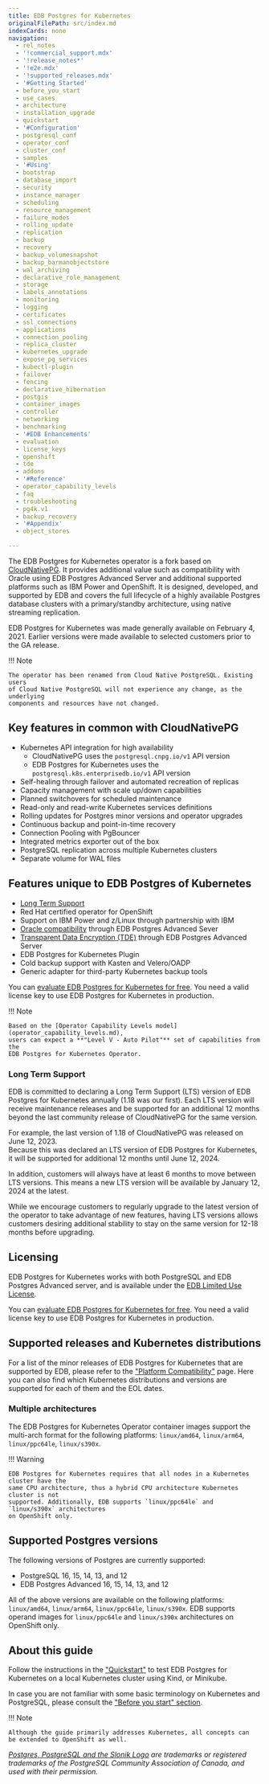 ```yaml
---
title: EDB Postgres for Kubernetes
originalFilePath: src/index.md
indexCards: none
navigation:
  - rel_notes
  - '!commercial_support.mdx'
  - '!release_notes*'
  - '!e2e.mdx'
  - '!supported_releases.mdx'
  - '#Getting Started'
  - before_you_start
  - use_cases
  - architecture
  - installation_upgrade
  - quickstart
  - '#Configuration'
  - postgresql_conf
  - operator_conf
  - cluster_conf
  - samples
  - '#Using'
  - bootstrap
  - database_import
  - security
  - instance_manager
  - scheduling
  - resource_management
  - failure_modes
  - rolling_update
  - replication
  - backup
  - recovery
  - backup_volumesnapshot
  - backup_barmanobjectstore
  - wal_archiving
  - declarative_role_management
  - storage
  - labels_annotations
  - monitoring
  - logging
  - certificates
  - ssl_connections
  - applications
  - connection_pooling
  - replica_cluster
  - kubernetes_upgrade
  - expose_pg_services
  - kubectl-plugin
  - failover
  - fencing
  - declarative_hibernation
  - postgis
  - container_images
  - controller
  - networking
  - benchmarking
  - '#EDB Enhancements'
  - evaluation
  - license_keys
  - openshift
  - tde
  - addons
  - '#Reference'
  - operator_capability_levels
  - faq
  - troubleshooting
  - pg4k.v1
  - backup_recovery
  - '#Appendix'
  - object_stores

---
```


The EDB Postgres for Kubernetes operator is a fork based on [CloudNativePG](https://cloudnative-pg.io).
It provides additional value such as compatibility with Oracle using EDB
Postgres Advanced Server and additional supported platforms such as IBM Power
and OpenShift. It is designed, developed, and supported by EDB and covers the
full lifecycle of a highly available Postgres database clusters with a
primary/standby architecture, using native streaming replication.

EDB Postgres for Kubernetes was made generally available on February 4, 2021. Earlier versions were made available to selected customers prior to the GA release. 

!!! Note

    The operator has been renamed from Cloud Native PostgreSQL. Existing users
    of Cloud Native PostgreSQL will not experience any change, as the underlying
    components and resources have not changed.

## Key features in common with CloudNativePG

-   Kubernetes API integration for high availability
    -   CloudNativePG uses the `postgresql.cnpg.io/v1` API version
    -   EDB Postgres for Kubernetes uses the `postgresql.k8s.enterprisedb.io/v1` API version
-   Self-healing through failover and automated recreation of replicas
-   Capacity management with scale up/down capabilities
-   Planned switchovers for scheduled maintenance
-   Read-only and read-write Kubernetes services definitions
-   Rolling updates for Postgres minor versions and operator upgrades
-   Continuous backup and point-in-time recovery
-   Connection Pooling with PgBouncer
-   Integrated metrics exporter out of the box
-   PostgreSQL replication across multiple Kubernetes clusters
-   Separate volume for WAL files

## Features unique to EDB Postgres of Kubernetes

-   [Long Term Support](#long-term-support)
-   Red Hat certified operator for OpenShift
-   Support on IBM Power and z/Linux through partnership with IBM
-   [Oracle compatibility](https://www.enterprisedb.com/docs/epas/latest/fundamentals/epas_fundamentals/epas_compat_ora_dev_guide/) through EDB Postgres Advanced Sever
-   [Transparent Data Encryption (TDE)](https://www.enterprisedb.com/docs/tde/latest/) through EDB Postgres Advanced Server
-   EDB Postgres for Kubernetes Plugin
-   Cold backup support with Kasten and Velero/OADP
-   Generic adapter for third-party Kubernetes backup tools

You can [evaluate EDB Postgres for Kubernetes for free](evaluation.md).
You need a valid license key to use EDB Postgres for Kubernetes in production.

!!! Note

    Based on the [Operator Capability Levels model](operator_capability_levels.md),
    users can expect a **"Level V - Auto Pilot"** set of capabilities from the
    EDB Postgres for Kubernetes Operator.

### Long Term Support

EDB is committed to declaring a Long Term Support (LTS) version of EDB 
Postgres for Kubernetes annually (1.18 was our first). Each LTS version will 
receive maintenance releases and be supported for an additional 12 months beyond 
the last community release of CloudNativePG for the same version. 

For example, the last version of 1.18 of CloudNativePG was released on June 12, 2023.  
Because this was declared an LTS version of EDB Postgres for Kubernetes, it will be supported
for additional 12 months until June 12, 2024.  

In addition, customers will always have at least 6 months to move between LTS versions. This
means a new LTS version will be available by January 12, 2024 at the latest. 

While we encourage customers to regularly upgrade to the latest version of the operator to take
advantage of new features, having LTS versions allows customers desiring additional stability to stay on the same
version for 12-18 months before upgrading.

## Licensing

EDB Postgres for Kubernetes works with both PostgreSQL and EDB Postgres
Advanced server, and is available under the
[EDB Limited Use License](https://www.enterprisedb.com/limited-use-license).

You can [evaluate EDB Postgres for Kubernetes for free](evaluation.md).
You need a valid license key to use EDB Postgres for Kubernetes in production.

## Supported releases and Kubernetes distributions

For a list of the minor releases of EDB Postgres for Kubernetes that are
supported by EDB, please refer to the
["Platform Compatibility"](https://www.enterprisedb.com/resources/platform-compatibility#pgk8s)
page. Here you can also find which Kubernetes distributions and versions are
supported for each of them and the EOL dates.

### Multiple architectures

The EDB Postgres for Kubernetes Operator container images support the multi-arch
format for the following platforms: `linux/amd64`, `linux/arm64`, `linux/ppc64le`, `linux/s390x`.

!!! Warning

    EDB Postgres for Kubernetes requires that all nodes in a Kubernetes cluster have the
    same CPU architecture, thus a hybrid CPU architecture Kubernetes cluster is not
    supported. Additionally, EDB supports `linux/ppc64le` and `linux/s390x` architectures
    on OpenShift only.

## Supported Postgres versions

The following versions of Postgres are currently supported:

-   PostgreSQL 16, 15, 14, 13, and 12
-   EDB Postgres Advanced 16, 15, 14, 13, and 12

All of the above versions are available on the following platforms: `linux/amd64`, `linux/arm64`, `linux/ppc64le`, `linux/s390x`.
EDB supports operand images for `linux/ppc64le` and `linux/s390x` architectures
on OpenShift only.

## About this guide

Follow the instructions in the ["Quickstart"](quickstart.md) to test EDB Postgres for Kubernetes
on a local Kubernetes cluster using Kind, or Minikube.

In case you are not familiar with some basic terminology on Kubernetes and PostgreSQL,
please consult the ["Before you start" section](before_you_start.md).

!!! Note

    Although the guide primarily addresses Kubernetes, all concepts can
    be extended to OpenShift as well.

*[Postgres, PostgreSQL and the Slonik Logo](https://www.postgresql.org/about/policies/trademarks/)
are trademarks or registered trademarks of the PostgreSQL Community Association
of Canada, and used with their permission.*
